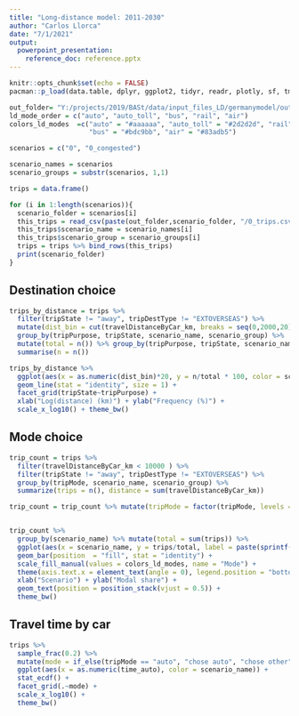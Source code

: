 ```yaml
---
title: "Long-distance model: 2011-2030"
author: "Carlos Llorca"
date: "7/1/2021"
output: 
  powerpoint_presentation:
    reference_doc: reference.pptx
---
```


```r
knitr::opts_chunk$set(echo = FALSE)
pacman::p_load(data.table, dplyr, ggplot2, tidyr, readr, plotly, sf, tmap, rgeos, RColorBrewer, here)

out_folder= "Y:/projects/2019/BASt/data/input_files_LD/germanymodel/output/"
ld_mode_order = c("auto", "auto_toll", "bus", "rail", "air")
colors_ld_modes  =c("auto" = "#aaaaaa", "auto_toll" = "#2d2d2d", "rail"  ="#764c6e", 
                    "bus" = "#bdc9bb", "air" = "#83adb5")

scenarios = c("0", "0_congested")

scenario_names = scenarios
scenario_groups = substr(scenarios, 1,1)

trips = data.frame()

for (i in 1:length(scenarios)){
  scenario_folder = scenarios[i]
  this_trips = read_csv(paste(out_folder,scenario_folder, "/0_trips.csv", sep  =""))
  this_trips$scenario_name = scenario_names[i]
  this_trips$scenario_group = scenario_groups[i]
  trips = trips %>% bind_rows(this_trips)
  print(scenario_folder)
}

```


## Destination choice

```r

trips_by_distance = trips %>%
  filter(tripState != "away", tripDestType != "EXTOVERSEAS") %>%
  mutate(dist_bin = cut(travelDistanceByCar_km, breaks = seq(0,2000,20))) %>%
  group_by(tripPurpose, tripState, scenario_name, scenario_group) %>%
  mutate(total = n()) %>% group_by(tripPurpose, tripState, scenario_name, dist_bin, total) %>%
  summarise(n = n())

trips_by_distance %>%
  ggplot(aes(x = as.numeric(dist_bin)*20, y = n/total * 100, color = scenario_name)) +
  geom_line(stat = "identity", size = 1) +
  facet_grid(tripState~tripPurpose) +
  xlab("Log(distance) (km)") + ylab("Frequency (%)") + 
  scale_x_log10() + theme_bw() 

```




## Mode choice

```r

trip_count = trips %>%
  filter(travelDistanceByCar_km < 10000 ) %>% 
  filter(tripState != "away", tripDestType != "EXTOVERSEAS") %>%
  group_by(tripMode, scenario_name, scenario_group) %>%
  summarize(trips = n(), distance = sum(travelDistanceByCar_km))

trip_count = trip_count %>% mutate(tripMode = factor(tripMode, levels = ld_mode_order))


trip_count %>%
  group_by(scenario_name) %>% mutate(total = sum(trips)) %>% 
  ggplot(aes(x = scenario_name, y = trips/total, label = paste(sprintf("%.3f", trips/total * 100), "%", sep  =""), fill = tripMode)) +
  geom_bar(position  = "fill", stat = "identity") +
  scale_fill_manual(values = colors_ld_modes, name = "Mode") + 
  theme(axis.text.x = element_text(angle = 0), legend.position = "bottom") + 
  xlab("Scenario") + ylab("Modal share") + 
  geom_text(position = position_stack(vjust = 0.5)) + 
  theme_bw()

```


## Travel time by car

```r

trips %>% 
  sample_frac(0.2) %>% 
  mutate(mode = if_else(tripMode == "auto", "chose auto", "chose other")) %>%
  ggplot(aes(x = as.numeric(time_auto), color = scenario_name)) +
  stat_ecdf() +
  facet_grid(.~mode) +
  scale_x_log10() + 
  theme_bw()

```


